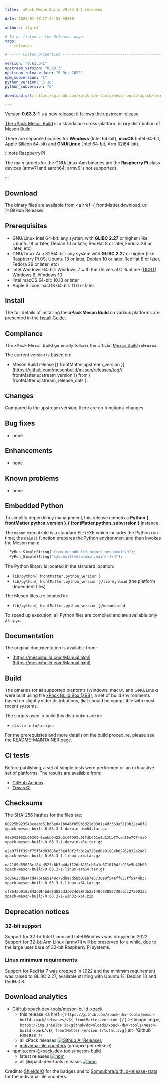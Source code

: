 ```yaml
---
title:  xPack Meson Build v0.63.3-1 released

date: 2023-01-28 17:44:53 +0200

authors: ilg-ul

# To be listed in the Releases page.
tags:
  - releases

# ----- Custom properties -----------------------------------------------------

version: "0.63.3-1"
upstream_version: "0.63.3"
upstream_release_date: "6 Oct 2022"
npm_subversion: "1"
python_version: "3.10"
python_subversion: "6"

download_url: https://github.com/xpack-dev-tools/meson-build-xpack/releases/tag/v0.63.3-1/

---
```


Version **0.63.3-1** is a new release; it follows the upstream release.

<!-- truncate -->


[The xPack Meson Build](https://xpack-dev-tools.github.io/meson-build-xpack)
is a standalone cross-platform binary distribution of
[Meson Build](https://mesonbuild.org).

There are separate binaries for **Windows** (Intel 64-bit),
**macOS** (Intel 64-bit, Apple Silicon 64-bit)
and **GNU/Linux** (Intel 64-bit, Arm 32/64-bit).

:::note Raspberry Pi

The main targets for the GNU/Linux Arm
binaries are the **Raspberry Pi** class devices (armv7l and aarch64;
armv6 is not supported).

:::

## Download

The binary files are available from <a href={ frontMatter.download_url }>GitHub Releases</a>.

## Prerequisites

- GNU/Linux Intel 64-bit: any system with **GLIBC 2.27** or higher
  (like Ubuntu 18 or later, Debian 10 or later, RedHat 8 or later,
  Fedora 29 or later, etc)
- GNU/Linux Arm 32/64-bit: any system with **GLIBC 2.27** or higher
  (like Raspberry Pi OS, Ubuntu 18 or later, Debian 10 or later, RedHat 8 or later,
  Fedora 29 or later, etc)
- Intel Windows 64-bit: Windows 7 with the Universal C Runtime
  ([UCRT](https://support.microsoft.com/en-us/topic/update-for-universal-c-runtime-in-windows-c0514201-7fe6-95a3-b0a5-287930f3560c)),
  Windows 8, Windows 10
- Intel macOS 64-bit: 10.13 or later
- Apple Silicon macOS 64-bit: 11.6 or later

## Install

The full details of installing the **xPack Meson Build** on various platforms
are presented in the [Install Guide](/docs/install/).

## Compliance

The xPack Meson Build generally follows the official
[Meson Build](https://mesonbuild.org) releases.

The current version is based on:

- Meson Build release
[{ frontMatter.upstream_version }](https://github.com/mesonbuild/meson/releases/tag/{ frontMatter.upstream_version }) from { frontMatter.upstream_release_date }.

## Changes

Compared to the upstream version, there are no functional changes.

## Bug fixes

- none

## Enhancements

- none

## Known problems

- none

## Embedded Python

To simplify dependency management, this release embeds a **Python
{ frontMatter.python_version }.{ frontMatter.python_subversion }** instance.

The `meson` executable is a standard ELF/EXE which includes the Python
run-time; the `main()` function prepares the Python environment and then
invokes the Meson main:

```python
  PyRun_SimpleString("from mesonbuild import mesonmain\n");
  PyRun_SimpleString("sys.exit(mesonmain.main())\n");
```

The Python library is located in the standard location:

- `lib/python{ frontMatter.python_version }`
- `lib/python{ frontMatter.python_version }/lib-dynload` (the platform dependent files)

The Meson files are located in:

- `lib/python{ frontMatter.python_version }/mesonbuild`

To speed up execution, all Python files are compiled and are
available only as `.pyc`.

## Documentation

The original documentation is available from:

- [https://mesonbuild.com/Manual.html](https://mesonbuild.com/Manual.html)

## Build

The binaries for all supported platforms
(Windows, macOS and GNU/Linux) were built using the
[xPack Build Box (XBB)](https://xpack.github.io/xbb/), a set
of build environments based on slightly older distributions, that should be
compatible with most recent systems.

The scripts used to build this distribution are in:

- `distro-info/scripts`

For the prerequisites and more details on the build procedure, please see the
[README-MAINTAINER](https://github.com/xpack-dev-tools/meson-build-xpack/blob/xpack/README-MAINTAINER.md) page.

## CI tests

Before publishing, a set of simple tests were performed on an exhaustive
set of platforms. The results are available from:

- [GitHub Actions](https://github.com/xpack-dev-tools/meson-build-xpack/actions/)
- [Travis CI](https://app.travis-ci.com/github/xpack-dev-tools/meson-build-xpack/builds/)

## Checksums

The SHA-256 hashes for the files are:

```txt
60225b923543ceabd61b65e0a1b046f059b6d21d03d1e4d3363e5110b22a46f8
xpack-meson-build-0.63.3-1-darwin-arm64.tar.gz

98a002982b0030048eabb6422b3c07695c087db461e9d23bb77ca428e767fda6
xpack-meson-build-0.63.3-1-darwin-x64.tar.gz

e2e077ff39cf75f54d03685e33e4f8f2fc8b2a726ed0e0198eb02762832a2ad7
xpack-meson-build-0.63.3-1-linux-arm.tar.gz

ea2189d55023cf84ed52fc6b7b4da112db6951cb6a1e6710104fc998e5b42b98
xpack-meson-build-0.63.3-1-linux-arm64.tar.gz

5d86623daa4cd476aae5148c79dba7d58b08eb7e5736e0f54eff683ff5a44b37
xpack-meson-build-0.63.3-1-linux-x64.tar.gz

cf7b4ab9183842d014bde8d825d3c024d987db23f48c93882730a7bc27500333
xpack-meson-build-0.63.3-1-win32-x64.zip

```

## Deprecation notices

### 32-bit support

Support for 32-bit Intel Linux and Intel Windows was
dropped in 2022. Support for 32-bit Arm Linux (armv7l) will be preserved
for a while, due to the large user base of 32-bit Raspberry Pi systems.

### Linux minimum requirements

Support for RedHat 7 was dropped in 2022 and the
minimum requirement was raised to GLIBC 2.27, available starting
with Ubuntu 18, Debian 10 and RedHat 8.

## Download analytics

- GitHub [xpack-dev-tools/meson-build-xpack](https://github.com/xpack-dev-tools/meson-build-xpack/)
  - this release <a href={ `https://github.com/xpack-dev-tools/meson-build-xpack/releases/v${ frontMatter.version }/` } ><Image img={ `https://img.shields.io/github/downloads/xpack-dev-tools/meson-build-xpack/v${ frontMatter.version }/total.svg` } alt='Github Release' /></a>
  - all xPack releases [![Github All Releases](https://img.shields.io/github/downloads/xpack-dev-tools/meson-build-xpack/total.svg)](https://github.com/xpack-dev-tools/meson-build-xpack/releases/)
  - [individual file counters](https://somsubhra.github.io/github-release-stats/?username=xpack-dev-tools&repository=meson-build-xpack) (grouped per release)
- npmjs.com [@xpack-dev-tools/meson-build](https://www.npmjs.com/package/@xpack-dev-tools/meson-build)
  - latest releases [![npm](https://img.shields.io/npm/dw/@xpack-dev-tools/meson-build.svg)](https://www.npmjs.com/package/@xpack-dev-tools/meson-build/)
  - all @xpack-dev-tools releases [![npm](https://img.shields.io/npm/dt/@xpack-dev-tools/meson-build.svg)](https://www.npmjs.com/package/@xpack-dev-tools/meson-build/)

Credit to [Shields IO](https://shields.io) for the badges and to
[Somsubhra/github-release-stats](https://github.com/Somsubhra/github-release-stats)
for the individual file counters.
